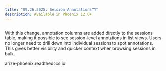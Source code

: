 ```yaml
---
title: "09.26.2025: Session Annotations🗂️"
description: Available in Phoenix 12.0+
---
```


<Update label="09.26.2025">

<Frame>
<img src="https://storage.googleapis.com/arize-phoenix-assets/assets/images/session-annotation.png" alt="" />
</Frame>

With this change, annotation columns are added directly to the sessions table, making it possible to see session-level annotations in list views. Users no longer need to drill down into individual sessions to spot annotations. This gives better visibility and quicker context when browsing sessions in bulk.

<Card title="Sessions — Phoenix Client Reference 1.21.0 documentation" href="https://arize-phoenix.readthedocs.io/projects/client/en/latest/api/sessions.html" icon="cube"  horizontal>
arize-phoenix.readthedocs.io
</Card>
</Update>


